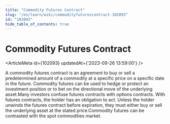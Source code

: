 ```yaml
---
title: "Commodity Futures Contract"
slug: "/en/learn/wiki/commodityfuturescontract-102093"
id: "102093"
hide_table_of_contents: true
---
```



# Commodity Futures Contract

<ArticleMeta id={102093} updatedAt={'2023-09-26 13:59:00'} />
<div className='border-solid border-b border-t-0 my-4 border-[var(--ifm-color-gray-300)]' />

A commodity futures contract is an agreement to buy or sell a predetermined amount of a commodity at a specific price on a specific date in the future. Commodity futures can be used to hedge or protect an investment position or to bet on the directional move of the underlying asset.Many investors confuse futures contracts with options contracts. With futures contracts, the holder has an obligation to act. Unless the holder unwinds the futures contract before expiration, they must either buy or sell the underlying asset at the stated price.Commodity futures can be contrasted with the spot commodities market.
